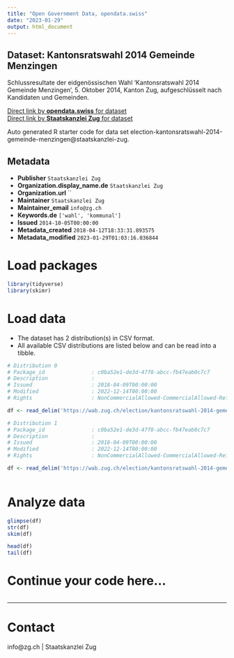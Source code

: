 ```yaml
---
title: "Open Government Data, opendata.swiss"
date: "2023-01-29"
output: html_document
---
```


## Dataset: Kantonsratswahl 2014 Gemeinde Menzingen

Schlussresultate der eidgenössischen Wahl 'Kantonsratswahl 2014 Gemeinde Menzingen', 5. Oktober 2014, Kanton Zug, aufgeschlüsselt nach Kandidaten und Gemeinden.

[Direct link by **opendata.swiss** for dataset](https://opendata.swiss/de/dataset/kantonsratswahl-2014-gemeinde-menzingen)<br>
[Direct link by **Staatskanzlei Zug** for dataset](https://wab.zug.ch/election/kantonsratswahl-2014-gemeinde-menzingen/data)

Auto generated R starter code for data set election-kantonsratswahl-2014-gemeinde-menzingen@staatskanzlei-zug.

## Metadata

- **Publisher** `Staatskanzlei Zug`
- **Organization.display_name.de** `Staatskanzlei Zug`
- **Organization.url** ``
- **Maintainer** `Staatskanzlei Zug`
- **Maintainer_email** `info@zg.ch`
- **Keywords.de** `['wahl', 'kommunal']`
- **Issued** `2014-10-05T00:00:00`
- **Metadata_created** `2018-04-12T18:33:31.893575`
- **Metadata_modified** `2023-01-29T01:03:16.036844`


# Load packages

```r

library(tidyverse)
library(skimr)

```

# Load data

-   The dataset has 2 distribution(s) in CSV format.
-   All available CSV distributions are listed below and can be read into a tibble.

```r

# Distribution 0
# Package_id               : c0ba52e1-de3d-47f8-abcc-fb47eab0c7c7
# Description              : 
# Issued                   : 2018-04-09T00:00:00
# Modified                 : 2022-12-14T00:00:00
# Rights                   : NonCommercialAllowed-CommercialAllowed-ReferenceRequired

df <- read_delim('https://wab.zug.ch/election/kantonsratswahl-2014-gemeinde-menzingen/data-csv')

# Distribution 1
# Package_id               : c0ba52e1-de3d-47f8-abcc-fb47eab0c7c7
# Description              : 
# Issued                   : 2018-04-09T00:00:00
# Modified                 : 2022-12-14T00:00:00
# Rights                   : NonCommercialAllowed-CommercialAllowed-ReferenceRequired

df <- read_delim('https://wab.zug.ch/election/kantonsratswahl-2014-gemeinde-menzingen/data-parties-csv')



```

# Analyze data

```r

glimpse(df)
str(df)
skim(df)

head(df)
tail(df)

```

# Continue your code here...

```r

```

------------------------------------------------------------------------

# Contact

info@zg.ch | Staatskanzlei Zug
